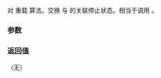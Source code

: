 {{title|swap{{small|(std::stop_token)}}}}
{{cpp/thread/stop_token/navbar}}
{{ddcl|since=c++20|
friend void swap( stop_token&amp; lhs, stop_token&amp; rhs ) noexcept;
}}

对 {{lc|std::stop_token}} 重载 {{lc|std::swap}} 算法。交换 {{c|lhs}} 与 {{c|rhs}} 的关联停止状态。相当于调用 {{c|lhs.swap(rhs)}}。

{{cpp/hidden friend|std::stop_token}}

===参数===
{{par begin}}
{{par|lhs, rhs|要交换的 {{tt|stop_token}}}}
{{par end}}

===返回值===
（无）

{{langlinks|en|es|ja|ru}}